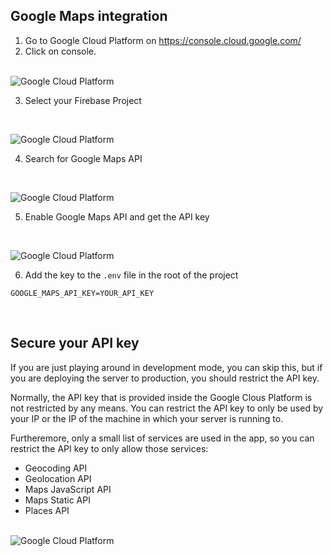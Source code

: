 
## Google Maps integration

1. Go to Google Cloud Platform on https://console.cloud.google.com/
2. Click on console.

<br/>
<Zoom>
<Image
  src="/mobile-app/google-maps/1.png"
  alt="Google Cloud Platform"
  width={1500}
  height={1500}
/>
</Zoom>

3. Select your Firebase Project

<br/>
<Zoom>

<Image
  src="/mobile-app/google-maps/2.png"
  alt="Google Cloud Platform"
  width={1500}
  height={1500}
/>
</Zoom>

4. Search for Google Maps API

<br/>
<Zoom>

<Image
  src="/mobile-app/google-maps/3.png"
  alt="Google Cloud Platform"
  width={1500}
  height={1500}
/>
</Zoom>

5. Enable Google Maps API and get the API key

<br/>
<Zoom>

<Image
  src="/mobile-app/google-maps/4.png"
  alt="Google Cloud Platform"
  width={1500}
  height={1500}
/>
</Zoom>

6. Add the key to the `.env` file in the root of the project

```env
GOOGLE_MAPS_API_KEY=YOUR_API_KEY
```

<br/>


## Secure your API key
If you are just playing around in development mode, you can skip this, but if you are deploying the server to production, you should restrict the API key.

Normally, the API key that is provided inside the Google Clous Platform is not restricted by any means. You can restrict the API key to only be used by your IP or the IP of the machine in which your server is running to.

Furtheremore, only a small list of services are used in the app, so you can restrict the API key to only allow those services:

- Geocoding API
- Geolocation API
- Maps JavaScript API
- Maps Static API
- Places API

<br/>

<Zoom>
<Image
  src="/server/google-maps/1.png"
  alt="Google Cloud Platform"
  width={1500}
  height={1500}
/>
</Zoom>
